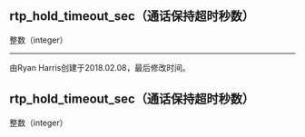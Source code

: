 ## rtp_hold_timeout_sec（通话保持超时秒数）

整数（integer）

---

由Ryan Harris创建于2018.02.08，最后修改时间。

## rtp_hold_timeout_sec（通话保持超时秒数）

整数（integer）